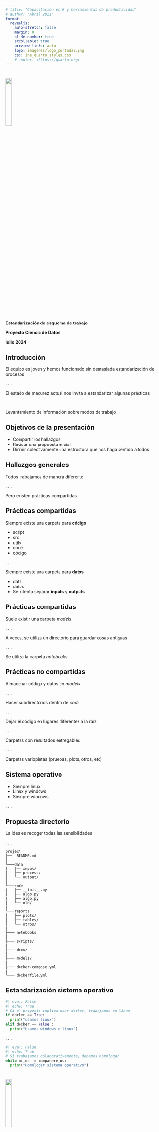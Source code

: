 ---
# title: "Capacitación en R y herramientas de productividad"
# author: "Abril 2021"
format:
  revealjs:
    auto-stretch: false
    margin: 0
    slide-number: true
    scrollable: true
    preview-links: auto
    logo: imagenes/logo_portada2.png
    css: ine_quarto_styles.css
    # footer: <https://quarto.org>
---

#

<!---
# TODO: this does not work
 .linea-superior[]
.linea-inferior[] 
--->

<!---
# TODO: this does not work
 ![](imagenes/logo_portada2.png){.center style="width: 20%;"}   
--->

[]{.linea-superior} 
[]{.linea-inferior} 

<!---
 <img src="imagenes/logo_portada2.png" style="width: 20%"/>  
--->

<img src="imagenes/logo_portada2.png" width="20%"/>  

[**Estandarización de esquema de trabajo**]{.big-par .center-justified}

[**Proyecto Ciencia de Datos**]{.big-par .center-justified}

[**julio 2024**]{.big-par .center-justified}


## Introducción

El equipo es joven y hemos funcionado sin demasiada estandarización de procesos

. . .

El estado de madurez actual nos invita a estandarizar algunas prácticas

. . .

Levantamiento de información sobre modos de trabajo


## Objetivos de la presentación


::: {.incremental .medium-par}
- Compartir los hallazgos
- Revisar una propuesta inicial
- Dirimir colectivamente una estructura que nos haga sentido a todos
:::





## Hallazgos generales

Todos trabajamos de manera diferente

. . .

Pero existen prácticas compartidas  


## Prácticas compartidas

Siempre existe una carpeta para **código**

::: {.incremental .medium-par}
- script
- src
- utils
- code
- código

:::



. . .

Siempre existe una carpeta para **datos**


::: {.incremental .medium-par}
- data
- datos
- Se intenta separar **inputs** y **outputs**
:::




## Prácticas compartidas

Suele existir una carpeta *models*

. . .

A veces, se utiliza un directorio para guardar cosas antiguas 

. . .

Se utiliza la carpeta *notebooks*


## Prácticas no compartidas 

Almacenar código y datos en *models*

. . .

Hacer subdirectorios dentro de *code*

. . .

Dejar el código en lugares diferentes a la raíz 


. . .

Carpetas con resultados entregables

. . .

Carpetas variopintas (pruebas, plots, otros, etc)


## Sistema operativo

::: {.incremental .medium-par}
- Siempre linux
- Linux y windows
- Siempre windows
:::

. . .


## Propuesta directorio


La idea es recoger todas las sensibilidades

. . .

```
project
├──  README.md
│
└───data
│   ├── input/
|   ├── process/    
│   └── output/
│    
└───code
|   ├── __init__.py
|   ├── algo.py
|   ├── algo.py
|   └── old/
|
└───reports
│   ├── plots/
|   ├── tables/    
│   └── otros/
|
├─── notebooks
|
├─── scripts/
|
├─── docs/
|
├─── models/
|
├─── docker-compose.yml
|
└─── dockerfile.yml

```


## Estandarización sistema operativo


```{python}
#| eval: False
#| echo: True
# Si el proyecto implica usar docker, trabajamos en linux
if docker == True:
  print("usamos linux")
elif docker == False :
  print("Usamos windows o linux")
```

. . .

```{python}
#| eval: False
#| echo: True
# Si trabajamos colaborativamente, debemos homologar
while mi_os != companere_os:
  print("Homologar sistema operativo")
```


#


[<img src="imagenes/logo_portada2.png" width="20%"/>]{.center}


[**Estandarización de esquema de trabajo**]{.big-par .center-justified}

[**Proyecto Ciencia de Datos**]{.big-par .center-justified}

[**julio 2024**]{.big-par .center-justified}

[]{.linea-superior} 
[]{.linea-inferior} 


